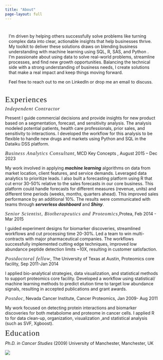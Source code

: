 ```yaml
---
title: "About"
page-layout: full
---
```

::: cmm-background
::: content-container
::: top-story
::: grid
::: {.g-col-10 .g-col-lg-10 .top-story-text .sand-background style="padding: 12px;"}
I’m driven by helping others successfully solve problems like turning complex data into clear, actionable insights that help businesses thrive. My toolkit to deliver these solutions draws on blending business understanding with machine learning using SQL, R, SAS, and Python . I’m passionate about using data to solve real-world problems, streamline processes, and find new growth opportunities. Balancing the technical side with a strong understanding of business needs, I create solutions that make a real impact and keep things moving forward.

Feel free to reach out to me on LinkedIn or drop me an email to discuss. 

:::
:::
:::
:::
:::


::: gradient-text
[Experiences]{style="font-size: 1.6rem; letter-spacing: 1.2px; line-height: 0.8; font-family:Economica;"}
:::
[*Independent Contractor*]{style="font-size: 1.0rem; letter-spacing: 1.2px; line-height: 0.8; font-family:Economica;"}

Present
I guide commercial decisions and provide insights for new product  based on a segmentation, forecast, and sensitivity analysis. The analysis modeled potential patients, health care professionals, prior sales, and sensitivity to interactions. I developed the workflow for this analysis to be flexible to handle new drugs and markets using Python and SQL in the Dataiku DSS platform.

[*Business Analytics Consultant*]{style="font-size: 1.0rem; letter-spacing: 1.2px; line-height: 0.8; font-family:Economica;"}, MCD Key Concepts , August 2015 – Dec 2023

My work involved in applying ***machine learning*** algorithms on data from market location, client features, and service demands. Leveraged data analytics to prioritize leads. I also built a forecasting platform using R that cut error 30-50% relative to the sales forecasts in our core business. This platform could handle forecasts for different measures (revenue, units) and different time periods (weeks, months, quarters ahead). This improved sales performance by an additional 10%. The results were communicated with teams through  ***serverless dashboard*** and ***Shiny***.   

[*Senior Scientist, Biotherapeutics and Proteomics*]{style="font-size: 1.0rem; letter-spacing: 1.2px; line-height: 0.8; font-family:Economica;"},Protea, Feb 2014 - Mar 2015

I guided experiment designs for biomarker discoveries, streamlined workflows and cut processing time 20-30%. Led a team to win multi-contracts with major pharmaceutical companies. The workflows successfully implemented cutting edge techniques, improved low abundance peptide detection limits ~10X,  resulting in customer satisfaction. 

[*Postdoctoral fellow*]{style="font-size: 1.0rem; letter-spacing: 1.2px; line-height: 0.8; font-family:Economica;"}, The University of Texas at Austin, Proteomics core facility, Sep 2011-Jan 2014

I applied bio-analytical strategies, data visualization, and statistical methods to support proteomics core facility. Developed a workflow using statistical/ machine learning methods to predict elution time to target low abundance signals, resulting in accepted publications and grant awards.  

[*Postdoc*]{style="font-size: 1.0rem; letter-spacing: 1.2px; line-height: 0.8; font-family:Economica;"}, Nevada Cancer Institute, Cancer Proteomics, Jan 2009- Aug 2011 

My work focused on detecting protein interactions and biomarker discoveries for both metabolome and proteome in cancer cells. I applied R  to  for data clean-up, organization, visualization ,and statistical analysis (such as SVF, Xgboost).  


::: gradient-text
[Education]{style="font-size: 1.6rem; letter-spacing: 1.2px; line-height: 0.8; font-family:Economica;"}
:::
*Ph.D. in Cancer Studies* (2009) University of Manchester, Manchester, UK                                          



![](/img/background-2.jpg)

